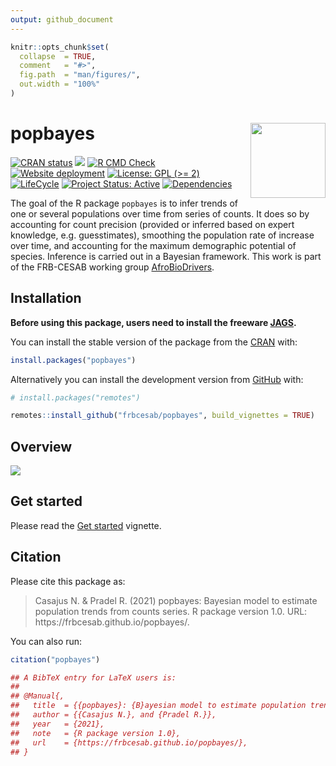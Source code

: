 ```yaml
---
output: github_document
---
```


<!-- README.md is generated from README.Rmd. Please edit that file -->


```r
knitr::opts_chunk$set(
  collapse  = TRUE,
  comment   = "#>",
  fig.path  = "man/figures/",
  out.width = "100%"
)
```



popbayes <img src="man/figures/hexsticker.png" height="120" align="right"/>
=========================================================

<!-- badges: start -->
[![CRAN status](https://www.r-pkg.org/badges/version/popbayes)](https://CRAN.R-project.org/package=popbayes/)
[![](http://cranlogs.r-pkg.org/badges/grand-total/popbayes?color=blue)](https://cran.r-project.org/package=blue)
[![R CMD Check](https://github.com/frbcesab/popbayes/actions/workflows/R-CMD-check.yaml/badge.svg)](https://github.com/frbcesab/popbayes/actions/workflows/R-CMD-check.yaml)
[![Website deployment](https://github.com/frbcesab/popbayes/actions/workflows/pkgdown.yaml/badge.svg)](https://github.com/frbcesab/popbayes/actions/workflows/pkgdown.yaml)
[![License: GPL (>= 2)](https://img.shields.io/badge/License-GPL%20%28%3E%3D%202%29-blue.svg)](https://choosealicense.com/licenses/gpl-2.0/)
[![LifeCycle](man/figures/lifecycle/lifecycle-stable.svg)](https://lifecycle.r-lib.org/articles/stages.html#stable)
[![Project Status: Active](https://www.repostatus.org/badges/latest/active.svg)](https://www.repostatus.org/#active)
[![Dependencies](https://tinyverse.netlify.com/badge/popbayes)](https://cran.r-project.org/package=popbayes)
<!-- badges: end -->


The goal of the R package `popbayes` is to infer trends of one or several 
populations over time from series of counts. It does so by accounting for count 
precision (provided or inferred based on expert knowledge, e.g. guesstimates), 
smoothing the population rate of increase over time, and accounting for the maximum 
demographic potential of species. Inference is carried out in a Bayesian framework.
This work is part of the FRB-CESAB working group 
[AfroBioDrivers](https://www.fondationbiodiversite.fr/en/the-frb-in-action/programs-and-projects/le-cesab/afrobiodrivers/).


## Installation

**Before using this package, users need to install the freeware 
[JAGS](https://mcmc-jags.sourceforge.io/).**

You can install the stable version of the package from the [CRAN](https://cran.r-project.org) with:

```r
install.packages("popbayes")
```

Alternatively you can install the development version from [GitHub](https://github.com/) with:

```r
# install.packages("remotes")

remotes::install_github("frbcesab/popbayes", build_vignettes = TRUE)
```



## Overview

![](vignettes/docs/popbayes-diagram.png)


## Get started

Please read the 
[Get started](https://frbcesab.github.io/popbayes/articles/popbayes.html) 
vignette.


## Citation

Please cite this package as: 

> Casajus N. & Pradel R. (2021) popbayes: Bayesian model to estimate population 
trends from counts series. R package version 1.0. URL: https://frbcesab.github.io/popbayes/.

You can also run:

```r
citation("popbayes")

## A BibTeX entry for LaTeX users is:
## 
## @Manual{,
##   title  = {{popbayes}: {B}ayesian model to estimate population trends from counts series,
##   author = {{Casajus N.}, and {Pradel R.}},
##   year   = {2021},
##   note   = {R package version 1.0},
##   url    = {https://frbcesab.github.io/popbayes/},
## }
```
